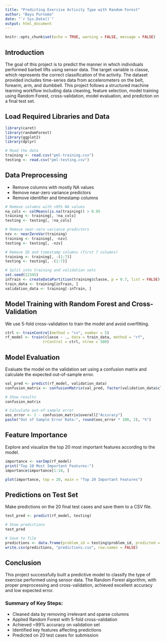```yaml
---
title: "Predicting Exercise Activity Type with Random Forest"
author: "Bayu Purnomo"
date: "`r Sys.Date()`"
output: html_document
---
```


```r
knitr::opts_chunk$set(echo = TRUE, warning = FALSE, message = FALSE)
```

## Introduction
The goal of this project is to predict the manner in which individuals performed barbell lifts using sensor data. The target variable is classe, which represents the correct classification of the activity. The dataset provided includes time-series data from accelerometers on the belt, forearm, arm, and dumbbell. This project follows a structured machine learning workflow including data cleaning, feature selection, model training using Random Forest, cross-validation, model evaluation, and prediction on a final test set.

## Load Required Libraries and Data
```r
library(caret)
library(randomForest)
library(ggplot2)
library(dplyr)

# Read the data
training <- read.csv("pml-training.csv")
testing <- read.csv("pml-testing.csv")
```

## Data Preprocessing
- Remove columns with mostly NA values
- Remove near-zero variance predictors
- Remove identifier and timestamp columns

```r
# Remove columns with >95% NA values
na_cols <- colMeans(is.na(training)) > 0.95
training <- training[, !na_cols]
testing <- testing[, !na_cols]

# Remove near-zero variance predictors
nzv <- nearZeroVar(training)
training <- training[, -nzv]
testing <- testing[, -nzv]

# Remove ID and timestamp columns (first 7 columns)
training <- training[, -(1:7)]
testing <- testing[, -(1:7)]

# Split into training and validation sets
set.seed(12345)
inTrain <- createDataPartition(training$classe, p = 0.7, list = FALSE)
train_data <- training[inTrain, ]
validation_data <- training[-inTrain, ]
```

## Model Training with Random Forest and Cross-Validation
We use 5-fold cross-validation to train the model and avoid overfitting.

```r
ctrl <- trainControl(method = "cv", number = 5)
rf_model <- train(classe ~ ., data = train_data, method = "rf",
                 trControl = ctrl, ntree = 500)
```

## Model Evaluation
Evaluate the model on the validation set using a confusion matrix and calculate the expected out-of-sample error.

```r
val_pred <- predict(rf_model, validation_data)
confusion_matrix <- confusionMatrix(val_pred, factor(validation_data$classe))

# Show results
confusion_matrix

# Calculate out-of-sample error
oos_error <- 1 - confusion_matrix$overall["Accuracy"]
paste("Out of Sample Error Rate:", round(oos_error * 100, 2), "%")
```

## Feature Importance
Explore and visualize the top 20 most important features according to the model.

```r
importance <- varImp(rf_model)
print("Top 10 Most Important Features:")
importance$importance[1:10, ]

plot(importance, top = 20, main = "Top 20 Important Features")
```

## Predictions on Test Set
Make predictions on the 20 final test cases and save them to a CSV file.

```r
test_pred <- predict(rf_model, testing)

# Show predictions
test_pred

# Save to file
predictions <- data.frame(problem_id = testing$problem_id, predicted = test_pred)
write.csv(predictions, "predictions.csv", row.names = FALSE)
```

## Conclusion
This project successfully built a predictive model to classify the type of exercise performed using sensor data. The Random Forest algorithm, with proper preprocessing and cross-validation, achieved excellent accuracy and low expected error.

### Summary of Key Steps:
- Cleaned data by removing irrelevant and sparse columns
- Applied Random Forest with 5-fold cross-validation
- Achieved ~99% accuracy on validation set
- Identified key features affecting predictions
- Predicted on 20 test cases for submission
